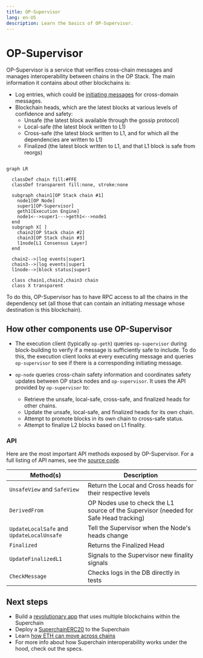 ```yaml
---
title: OP-Supervisor
lang: en-US
description: Learn the basics of OP-Supervisor.
---
```



<InteropCallout />

# OP-Supervisor

OP-Supervisor is a service that verifies cross-chain messages and manages interoperability between chains in the OP Stack.
The main information it contains about other blockchains is:

*   Log entries, which could be [initiating messages](./explainer#how-messages-get-from-one-chain-to-the-other) for cross-domain messages.
*   Blockchain heads, which are the latest blocks at various levels of confidence and safety:
    *   Unsafe (the latest block available through the gossip protocol)
    *   Local-safe (the latest block written to L1)
    *   Cross-safe (the latest block written to L1, and for which all the dependencies are written to L1)
    *   Finalized (the latest block written to L1, and that L1 block is safe from reorgs)

```mermaid

graph LR

  classDef chain fill:#FFE
  classDef transparent fill:none, stroke:none
  
  subgraph chain1[OP Stack chain #1]
    node1[OP Node]
    super1[OP-Supervisor]
    geth1[Execution Engine]
    node1<-->super1--->geth1<-->node1
  end
  subgraph X[ ]
    chain2[OP Stack chain #2]
    chain3[OP Stack chain #3]
    l1node[L1 Consensus Layer]
  end

  chain2-->|log events|super1
  chain3-->|log events|super1
  l1node-->|block status|super1

  class chain1,chain2,chain3 chain
  class X transparent
```

To do this, OP-Supervisor has to have RPC access to all the chains in the dependency set (all those that can contain an initiating message whose destination is this blockchain).

## How other components use OP-Supervisor

*   The execution client (typically `op-geth`) queries `op-supervisor` during block-building to verify if a message is sufficiently safe to include.
    To do this, the execution client looks at every executing message and  queries `op-supervisor` to see if there is a corresponding initiating message.

*   `op-node` queries cross-chain safety information and coordinates safety updates between OP stack nodes and `op-supervisor`. It uses the API provided by `op-supervisor` to:
    *   Retrieve the unsafe, local-safe, cross-safe, and finalized heads for other chains.
    *   Update the unsafe, local-safe, and finalized heads for its own chain.
    *   Attempt to promote blocks in its own chain to cross-safe status.
    *   Attempt to finalize L2 blocks based on L1 finality.

### API

Here are the most important API methods exposed by OP-Supervisor.
For a full listing of API names, see the [source code](https://github.com/ethereum-optimism/optimism/blob/develop/op-service/sources/supervisor_client.go).

| Method(s)                                 | Description                                                                           |
| ----------------------------------------- | ------------------------------------------------------------------------------------- |
| `UnsafeView` and `SafeView`               | Return the Local and Cross heads for their respective levels                          |
| `DerivedFrom`                             | OP Nodes use to check the L1 source of the Supervisor (needed for Safe Head tracking) |
| `UpdateLocalSafe` and `UpdateLocalUnsafe` | Tell the Supervisor when the Node's heads change                                      |
| `Finalized`                               | Returns the Finalized Head                                                            |
| `UpdateFinalizedL1`                       | Signals to the Supervisor new finality signals                                        |
| `CheckMessage`                            | Checks logs in the DB directly in tests                                               |

## Next steps

*   Build a [revolutionary app](/app-developers/get-started) that uses multiple blockchains within the Superchain
*   Deploy a [SuperchainERC20](/stack/interop/tutorials/deploy-superchain-erc20) to the Superchain
*   Learn [how ETH can move across chains](https://docs.optimism.io/stack/interop/superchain-weth)
*   For more info about how Superchain interoperability works under the hood, check out the specs.